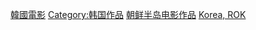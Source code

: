 {{Container category}}
{{Commonscat|Cinema of South Korea}}

[[Category:韓國電影|]]
[[Category:韩国作品|Category:韩国作品]]
[[Category:朝鲜半岛电影作品|]]
[[Category:亞洲各國電影作品|Korea, ROK]]